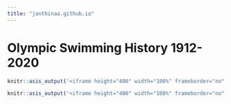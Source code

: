 ```yaml
---
title: "janthinaa.github.io"
---
```


# **Olympic Swimming History 1912-2020**

```r

knitr::asis_output('<iframe height="400" width="100%" frameborder="no" src="https://janthina.shinyapps.io/InteractiveMap/"> </iframe>')

```

```r
knitr::asis_output('<iframe height="400" width="100%" frameborder="no" src="https://janthina.shinyapps.io/MyShinyApp/"> </iframe>')
```
